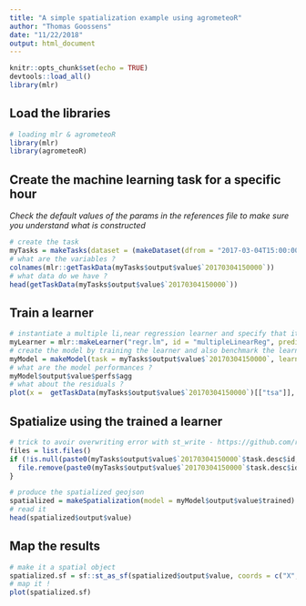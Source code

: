 ```yaml
---
title: "A simple spatialization example using agrometeoR"
author: "Thomas Goossens"
date: "11/22/2018"
output: html_document
---
```


```r
knitr::opts_chunk$set(echo = TRUE)
devtools::load_all()
library(mlr)
```

## Load the libraries

```r
# loading mlr & agrometeoR
library(mlr)
library(agrometeoR)
```


## Create the machine learning task for a specific hour
*Check the default values of the params in the references file to make sure you understand what is constructed* 
```r
# create the task
myTasks = makeTasks(dataset = (makeDataset(dfrom = "2017-03-04T15:00:00Z", dto = "2017-03-04T15:00:00Z", sensor = "tsa"))$output$value, target = "tsa")
# what are the variables ? 
colnames(mlr::getTaskData(myTasks$output$value$`20170304150000`))
# what data do we have ? 
head(getTaskData(myTasks$output$value$`20170304150000`))
```

## Train a learner

```r
# instantiate a multiple li,near regression learner and specify that it must also provide se of preds
myLearner = mlr::makeLearner("regr.lm", id = "multipleLinearReg", predict.type = "se" )
# create the model by training the learner and also benchmark the learner with a LOO
myModel = makeModel(task = myTasks$output$value$`20170304150000`, learner = myLearner)
# what are the model performances ? 
myModel$output$value$perfs$agg
# what about the residuals ? 
plot(x =  getTaskData(myTasks$output$value$`20170304150000`)[["tsa"]], myModel$output$value$residuals[[1]])
```

## Spatialize using the trained a learner

```r
# trick to avoir overwriting error with st_write - https://github.com/r-spatial/sf/issues/274
files = list.files()
if (!is.null(paste0(myTasks$output$value$`20170304150000`$task.desc$id, ".geojson" %in% files))) {
  file.remove(paste0(myTasks$output$value$`20170304150000`$task.desc$id, ".geojson"))
}
```

```r
# produce the spatialized geojson
spatialized = makeSpatialization(model = myModel$output$value$trained)
# read it
head(spatialized$output$value)
```

## Map the results
```r
# make it a spatial object
spatialized.sf = sf::st_as_sf(spatialized$output$value, coords = c("X","Y"))
# map it ! 
plot(spatialized.sf)
```

